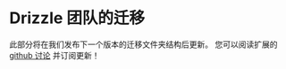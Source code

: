 # Drizzle 团队的迁移

此部分将在我们发布下一个版本的迁移文件夹结构后更新。
您可以阅读扩展的 [github 讨论](https://github.com/drizzle-team/drizzle-orm/discussions/2832) 并订阅更新！
